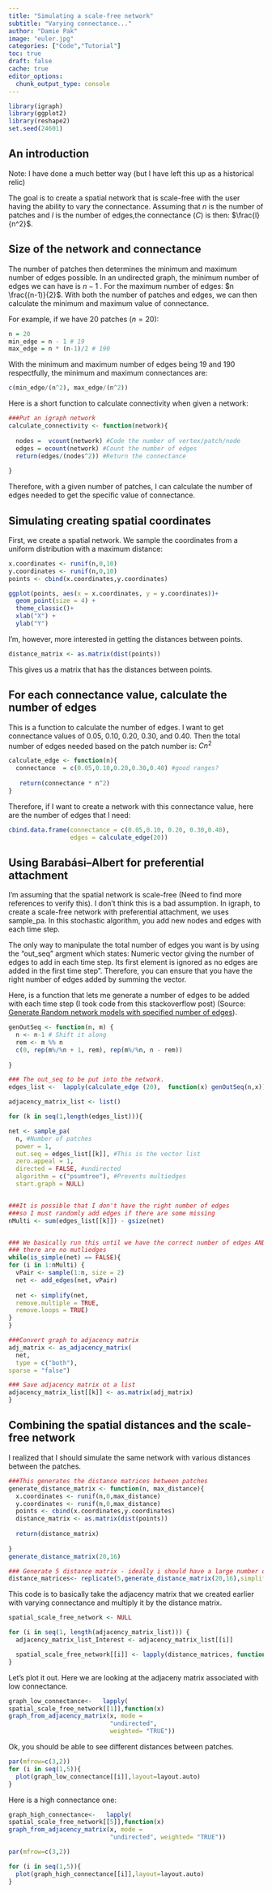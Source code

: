 ```yaml
---
title: "Simulating a scale-free network"
subtitle: "Varying connectance..."
author: "Damie Pak"
image: "euler.jpg"
categories: ["Code","Tutorial"]
toc: true
draft: false
cache: true
editor_options: 
  chunk_output_type: console
---
```


```r
library(igraph)
library(ggplot2)
library(reshape2)
set.seed(24601)
```

## An introduction

Note: I have done a much better way (but I have left this up as a historical relic)

The goal is to create a spatial network that is scale-free with the user having the ability to vary the connectance. Assuming that $n$ is the number of patches and $l$ is the number of edges,the connectance ($C$) is then: $\frac{l}{n^2}$.

## Size of the network and connectance

The number of patches then determines the minimum and maximum number of edges possible. In an undirected graph, the minimum number of edges we can have is $n-1$ . For the maximum number of edges: $n \frac{(n-1)}{2}$. With both the number of patches and edges, we can then calculate the minimum and maximum value of connectance.

For example, if we have 20 patches ($n = 20$):

```r
n = 20
min_edge = n - 1 # 19
max_edge = n * (n-1)/2 # 190 
```

With the minimum and maximum number of edges being 19 and 190 respectfully, the minimum and maximum connectances are:

```r
c(min_edge/(n^2), max_edge/(n^2))
```

Here is a short function to calculate connectivity when given a network:

```r
###Put an igraph network 
calculate_connectivity <- function(network){
  
  nodes =  vcount(network) #Code the number of vertex/patch/node
  edges = ecount(network) #Count the number of edges
  return(edges/(nodes^2)) #Return the connectance
  
}
```

Therefore, with a given number of patches, I can calculate the number of edges needed to get the specific value of connectance.

## Simulating creating spatial coordinates

First, we create a spatial network. We sample the coordinates from a uniform distribution with a maximum distance:

```r
x.coordinates <- runif(n,0,10)
y.coordinates <- runif(n,0,10)
points <- cbind(x.coordinates,y.coordinates)
```

```r
ggplot(points, aes(x = x.coordinates, y = y.coordinates))+
  geom_point(size = 4) + 
  theme_classic()+
  xlab("X") + 
  ylab("Y")
```

I'm, however, more interested in getting the distances between points.

```r
distance_matrix <- as.matrix(dist(points))
```

This gives us a matrix that has the distances between points.

## For each connectance value, calculate the number of edges

This is a function to calculate the number of edges. I want to get connectance values of 0.05, 0.10, 0.20, 0.30, and 0.40. Then the total number of edges needed based on the patch number is: $C n^2$

```r
calculate_edge <- function(n){
  connectance  = c(0.05,0.10,0.20,0.30,0.40) #good ranges?
  
   return(connectance * n^2)
}
```

Therefore, if I want to create a network with this connectance value, here are the number of edges that I need:

```r
cbind.data.frame(connectance = c(0.05,0.10, 0.20, 0.30,0.40),
                 edges = calculate_edge(20))
```

## Using Barabási–Albert for preferential attachment

I'm assuming that the spatial network is scale-free (Need to find more references to verify this). I don't think this is a bad assumption. In igraph, to create a scale-free network with preferential attachment, we uses sample_pa. In this stochastic algorithm, you add new nodes and edges with each time step.

The only way to manipulate the total number of edges you want is by using the "out_seq" argment which states: Numeric vector giving the number of edges to add in each time step. Its first element is ignored as no edges are added in the first time step". Therefore, you can ensure that you have the right number of edges added by summing the vector.

Here, is a function that lets me generate a number of edges to be added with each time step (I took code from this stackoverflow post) (Source: [Generate Random network models with specified number of edges](https://stackoverflow.com/questions/37178286/generate-random-network-models-with-specified-number-of-edges-in-r)).

```r
genOutSeq <- function(n, m) {
  n <- n-1 # Shift it along
  rem <- m %% n
  c(0, rep(m%/%n + 1, rem), rep(m%/%n, n - rem))
  
}

```

```r
### The out_seq to be put into the network.
edges_list <-  lapply(calculate_edge (20),  function(x) genOutSeq(n,x))

```

```r
adjacency_matrix_list <- list()

for (k in seq(1,length(edges_list))){

net <- sample_pa(
  n, #Number of patches
  power = 1,
  out.seq = edges_list[[k]], #This is the vector list
  zero.appeal = 1,
  directed = FALSE, #undirected
  algorithm = c("psumtree"), #Prevents multiedges
  start.graph = NULL)


###It is possible that I don't have the right number of edges
###so I must randomly add edges if there are some missing
nMulti <- sum(edges_list[[k]]) - gsize(net)


### We basically run this until we have the correct number of edges AND
### there are no mutliedges
while(is_simple(net) == FALSE){
for (i in 1:nMulti) {
  vPair <- sample(1:n, size = 2)
  net <- add_edges(net, vPair)
  
  net <- simplify(net,
  remove.multiple = TRUE,
  remove.loops = TRUE)
}
}

###Convert graph to adjacency matrix
adj_matrix <- as_adjacency_matrix(
  net,
  type = c("both"),
sparse = "false")

### Save adjacency matrix ot a list
adjacency_matrix_list[[k]] <- as.matrix(adj_matrix)
}

```

## Combining the spatial distances and the scale-free network

I realized that I should simulate the same network with various distances between the patches.

```r
###This generates the distance matrices between patches
generate_distance_matrix <- function(n, max_distance){
  x.coordinates <- runif(n,0,max_distance)
  y.coordinates <- runif(n,0,max_distance)
  points <- cbind(x.coordinates,y.coordinates)
  distance_matrix <- as.matrix(dist(points))
  
  return(distance_matrix)
  
}
generate_distance_matrix(20,16)
```

```r
### Generate 5 distance matrix - ideally i should have a large number of simulated distance matrices (n = 1000)
distance_matrices<- replicate(5,generate_distance_matrix(20,16),simplify=FALSE)
```

This code is to basically take the adjacency matrix that we created earlier with varying connectance and multiply it by the distance matrix.

```r
spatial_scale_free_network <- NULL

for (i in seq(1, length(adjacency_matrix_list))) {
  adjacency_matrix_list_Interest <- adjacency_matrix_list[[i]]

  spatial_scale_free_network[[i]] <- lapply(distance_matrices, function(x) x * adjacency_matrix_list_Interest)
}

```

Let's plot it out. Here we are looking at the adjaceny matrix associated with low connectance.

```r
graph_low_connectance<-   lapply(
spatial_scale_free_network[[1]],function(x)
graph_from_adjacency_matrix(x, mode = 
                            "undirected", 
                            weighted= "TRUE"))

```

Ok, you should be able to see different distances between patches.

```r
par(mfrow=c(3,2))
for (i in seq(1,5)){
  plot(graph_low_connectance[[i]],layout=layout.auto)
}
```

Here is a high connectance one:

```r
graph_high_connectance<-   lapply(
spatial_scale_free_network[[5]],function(x)
graph_from_adjacency_matrix(x, mode = 
                            "undirected", weighted= "TRUE"))

```

```r
par(mfrow=c(3,2))

for (i in seq(1,5)){
  plot(graph_high_connectance[[i]],layout=layout.auto)
}
```
